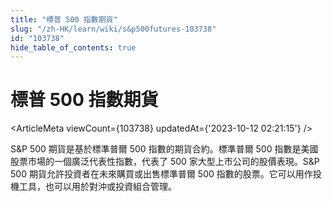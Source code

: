 ```yaml
---
title: "標普 500 指數期貨"
slug: "/zh-HK/learn/wiki/s&p500futures-103738"
id: "103738"
hide_table_of_contents: true
---
```



<Breadcrumbs current="標普 500 指數期貨" />

# 標普 500 指數期貨

<ArticleMeta viewCount={103738} updatedAt={'2023-10-12 02:21:15'} />
<div className='border-solid border-b border-t-0 my-4 border-[var(--ifm-color-gray-300)]' />

S&P 500 期貨是基於標準普爾 500 指數的期貨合約。標準普爾 500 指數是美國股票市場的一個廣泛代表性指數，代表了 500 家大型上市公司的股價表現。S&P 500 期貨允許投資者在未來購買或出售標準普爾 500 指數的股票。它可以用作投機工具，也可以用於對沖或投資組合管理。

